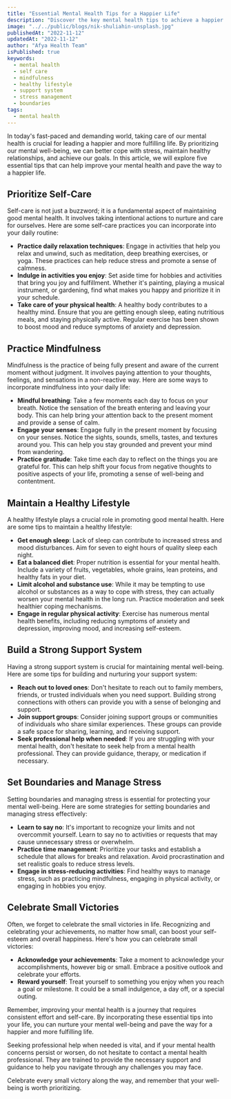 ```yaml
---
title: "Essential Mental Health Tips for a Happier Life"
description: "Discover the key mental health tips to achieve a happier life. Learn ways to improve your well-being and find contentment."
image: "../../public/blogs/nik-shuliahin-unsplash.jpg"
publishedAt: "2022-11-12"
updatedAt: "2022-11-12"
author: "Afya Health Team"
isPublished: true
keywords:
  - mental health
  - self care
  - mindfulness
  - healthy lifestyle
  - support system
  - stress management
  - boundaries
tags:
  - mental health
---
```


In today's fast-paced and demanding world, taking care of our mental health is crucial for leading a happier and more fulfilling life. By prioritizing our mental well-being, we can better cope with stress, maintain healthy relationships, and achieve our goals. In this article, we will explore five essential tips that can help improve your mental health and pave the way to a happier life.

## Prioritize Self-Care

Self-care is not just a buzzword; it is a fundamental aspect of maintaining good mental health. It involves taking intentional actions to nurture and care for ourselves. Here are some self-care practices you can incorporate into your daily routine:

- **Practice daily relaxation techniques**: Engage in activities that help you relax and unwind, such as meditation, deep breathing exercises, or yoga. These practices can help reduce stress and promote a sense of calmness.
- **Indulge in activities you enjoy**: Set aside time for hobbies and activities that bring you joy and fulfillment. Whether it's painting, playing a musical instrument, or gardening, find what makes you happy and prioritize it in your schedule.
- **Take care of your physical health**: A healthy body contributes to a healthy mind. Ensure that you are getting enough sleep, eating nutritious meals, and staying physically active. Regular exercise has been shown to boost mood and reduce symptoms of anxiety and depression.

## Practice Mindfulness

Mindfulness is the practice of being fully present and aware of the current moment without judgment. It involves paying attention to your thoughts, feelings, and sensations in a non-reactive way. Here are some ways to incorporate mindfulness into your daily life:

- **Mindful breathing**: Take a few moments each day to focus on your breath. Notice the sensation of the breath entering and leaving your body. This can help bring your attention back to the present moment and provide a sense of calm.
- **Engage your senses**: Engage fully in the present moment by focusing on your senses. Notice the sights, sounds, smells, tastes, and textures around you. This can help you stay grounded and prevent your mind from wandering.
- **Practice gratitude**: Take time each day to reflect on the things you are grateful for. This can help shift your focus from negative thoughts to positive aspects of your life, promoting a sense of well-being and contentment.

## Maintain a Healthy Lifestyle

A healthy lifestyle plays a crucial role in promoting good mental health. Here are some tips to maintain a healthy lifestyle:

- **Get enough sleep**: Lack of sleep can contribute to increased stress and mood disturbances. Aim for seven to eight hours of quality sleep each night.
- **Eat a balanced diet**: Proper nutrition is essential for your mental health. Include a variety of fruits, vegetables, whole grains, lean proteins, and healthy fats in your diet.
- **Limit alcohol and substance use**: While it may be tempting to use alcohol or substances as a way to cope with stress, they can actually worsen your mental health in the long run. Practice moderation and seek healthier coping mechanisms.
- **Engage in regular physical activity**: Exercise has numerous mental health benefits, including reducing symptoms of anxiety and depression, improving mood, and increasing self-esteem.

## Build a Strong Support System

Having a strong support system is crucial for maintaining mental well-being. Here are some tips for building and nurturing your support system:

- **Reach out to loved ones**: Don't hesitate to reach out to family members, friends, or trusted individuals when you need support. Building strong connections with others can provide you with a sense of belonging and support.
- **Join support groups**: Consider joining support groups or communities of individuals who share similar experiences. These groups can provide a safe space for sharing, learning, and receiving support.
- **Seek professional help when needed**: If you are struggling with your mental health, don't hesitate to seek help from a mental health professional. They can provide guidance, therapy, or medication if necessary.

## Set Boundaries and Manage Stress

Setting boundaries and managing stress is essential for protecting your mental well-being. Here are some strategies for setting boundaries and managing stress effectively:

- **Learn to say no**: It's important to recognize your limits and not overcommit yourself. Learn to say no to activities or requests that may cause unnecessary stress or overwhelm.
- **Practice time management**: Prioritize your tasks and establish a schedule that allows for breaks and relaxation. Avoid procrastination and set realistic goals to reduce stress levels.
- **Engage in stress-reducing activities**: Find healthy ways to manage stress, such as practicing mindfulness, engaging in physical activity, or engaging in hobbies you enjoy.

## Celebrate Small Victories

Often, we forget to celebrate the small victories in life. Recognizing and celebrating your achievements, no matter how small, can boost your self-esteem and overall happiness. Here's how you can celebrate small victories:

- **Acknowledge your achievements**: Take a moment to acknowledge your accomplishments, however big or small. Embrace a positive outlook and celebrate your efforts.
- **Reward yourself**: Treat yourself to something you enjoy when you reach a goal or milestone. It could be a small indulgence, a day off, or a special outing.

Remember, improving your mental health is a journey that requires consistent effort and self-care. By incorporating these essential tips into your life, you can nurture your mental well-being and pave the way for a happier and more fulfilling life.

Seeking professional help when needed is vital, and if your mental health concerns persist or worsen, do not hesitate to contact a mental health professional. They are trained to provide the necessary support and guidance to help you navigate through any challenges you may face.

Celebrate every small victory along the way, and remember that your well-being is worth prioritizing.

